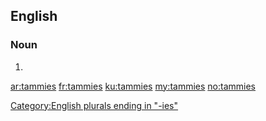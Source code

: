 ==English==

===Noun===
{{head|en|plural}}

# {{plural of|tammy|lang=en|nocat=1}}

[[Category:English plurals ending in "-ies"]]

[[ar:tammies]]
[[fr:tammies]]
[[ku:tammies]]
[[my:tammies]]
[[no:tammies]]